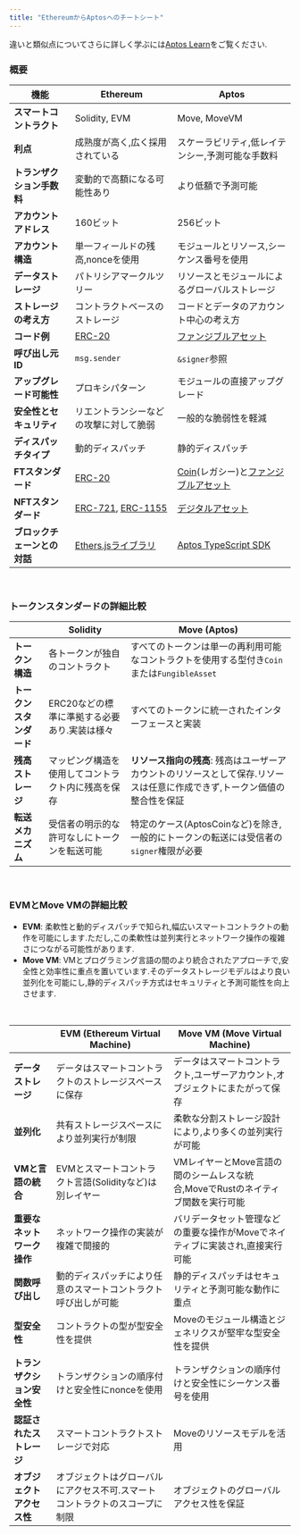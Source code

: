```yaml
---
title: "EthereumからAptosへのチートシート"
---
```






違いと類似点についてさらに詳しく学ぶには[Aptos Learn](https://learn.aptoslabs.com/en/tutorials/ethereum-to-aptos-guide/cheat-sheet?workshop=eth-to-aptos)をご覧ください.

### 概要

| 機能               | Ethereum                                                                                                                       | Aptos                                                                                                                             |
| ---------------- | ------------------------------------------------------------------------------------------------------------------------------ | --------------------------------------------------------------------------------------------------------------------------------- |
| **スマートコントラクト**   | Solidity, EVM                                                                                                                  | Move, MoveVM                                                                                                                      |
| **利点**           | 成熟度が高く,広く採用されている                                                                                                               | スケーラビリティ,低レイテンシー,予測可能な手数料                                                                                                         |
| **トランザクション手数料**  | 変動的で高額になる可能性あり                                                                                                                 | より低額で予測可能                                                                                                                         |
| **アカウントアドレス**    | 160ビット                                                                                                                         | 256ビット                                                                                                                            |
| **アカウント構造**      | 単一フィールドの残高,nonceを使用                                                                                                            | モジュールとリソース,シーケンス番号を使用                                                                                                             |
| **データストレージ**     | パトリシアマークルツリー                                                                                                                   | リソースとモジュールによるグローバルストレージ                                                                                                           |
| **ストレージの考え方**    | コントラクトベースのストレージ                                                                                                                | コードとデータのアカウント中心の考え方                                                                                                               |
| **コード例**         | [ERC-20](https://github.com/OpenZeppelin/openzeppelin-contracts/tree/master/contracts/token/ERC20)                             | [ファンジブルアセット](https://github.com/aptos-labs/aptos-core/blob/main/aptos-move/framework/aptos-framework/sources/fungible_asset.move) |
| **呼び出し元ID**      | `msg.sender`                                                                                                                   | `&signer`参照                                                                                                                       |
| **アップグレード可能性**   | プロキシパターン                                                                                                                       | モジュールの直接アップグレード                                                                                                                   |
| **安全性とセキュリティ**   | リエントランシーなどの攻撃に対して脆弱                                                                                                            | 一般的な脆弱性を軽減                                                                                                                        |
| **ディスパッチタイプ**    | 動的ディスパッチ                                                                                                                       | 静的ディスパッチ                                                                                                                          |
| **FTスタンダード**     | [ERC-20](https://docs.openzeppelin.com/contracts/4.x/erc20)                                                                    | [Coin](/ja/build/smart-contracts/aptos-coin)(レガシー)と[ファンジブルアセット](/ja/build/smart-contracts/fungible-asset)                         |
| **NFTスタンダード**    | [ERC-721](https://docs.openzeppelin.com/contracts/4.x/erc721), [ERC-1155](https://docs.openzeppelin.com/contracts/4.x/erc1155) | [デジタルアセット](/ja/build/smart-contracts/digital-asset)                                                                               |
| **ブロックチェーンとの対話** | [Ethers.jsライブラリ](https://docs.ethers.org/v6/)                                                                                  | [Aptos TypeScript SDK](/ja/build/sdks/ts-sdk)                                                                                     |

<br />

### トークンスタンダードの詳細比較

|                | Solidity                  | Move (Aptos)                                                      |
| -------------- | ------------------------- | ----------------------------------------------------------------- |
| **トークン構造**     | 各トークンが独自のコントラクト           | すべてのトークンは単一の再利用可能なコントラクトを使用する型付き`Coin`または`FungibleAsset`          |
| **トークンスタンダード** | ERC20などの標準に準拠する必要あり.実装は様々 | すべてのトークンに統一されたインターフェースと実装                                         |
| **残高ストレージ**    | マッピング構造を使用してコントラクト内に残高を保存 | **リソース指向の残高**: 残高はユーザーアカウントのリソースとして保存.リソースは任意に作成できず,トークン価値の整合性を保証 |
| **転送メカニズム**    | 受信者の明示的な許可なしにトークンを転送可能    | 特定のケース(AptosCoinなど)を除き,一般的にトークンの転送には受信者の`signer`権限が必要             |

<br />

### EVMとMove VMの詳細比較

- **EVM**: 柔軟性と動的ディスパッチで知られ,幅広いスマートコントラクトの動作を可能にします.ただし,この柔軟性は並列実行とネットワーク操作の複雑さにつながる可能性があります.
- **Move VM**: VMとプログラミング言語の間のより統合されたアプローチで,安全性と効率性に重点を置いています.そのデータストレージモデルはより良い並列化を可能にし,静的ディスパッチ方式はセキュリティと予測可能性を向上させます.

<br />

|                 | EVM (Ethereum Virtual Machine)         | Move VM (Move Virtual Machine)                  |
| --------------- | -------------------------------------- | ----------------------------------------------- |
| **データストレージ**    | データはスマートコントラクトのストレージスペースに保存            | データはスマートコントラクト,ユーザーアカウント,オブジェクトにまたがって保存         |
| **並列化**         | 共有ストレージスペースにより並列実行が制限                  | 柔軟な分割ストレージ設計により,より多くの並列実行が可能                    |
| **VMと言語の統合**    | EVMとスマートコントラクト言語(Solidityなど)は別レイヤー     | VMレイヤーとMove言語の間のシームレスな統合,MoveでRustのネイティブ関数を実行可能 |
| **重要なネットワーク操作** | ネットワーク操作の実装が複雑で間接的                     | バリデータセット管理などの重要な操作がMoveでネイティブに実装され,直接実行可能       |
| **関数呼び出し**      | 動的ディスパッチにより任意のスマートコントラクト呼び出しが可能        | 静的ディスパッチはセキュリティと予測可能な動作に重点                      |
| **型安全性**        | コントラクトの型が型安全性を提供                       | Moveのモジュール構造とジェネリクスが堅牢な型安全性を提供                  |
| **トランザクション安全性** | トランザクションの順序付けと安全性にnonceを使用             | トランザクションの順序付けと安全性にシーケンス番号を使用                    |
| **認証されたストレージ**  | スマートコントラクトストレージで対応                     | Moveのリソースモデルを活用                                 |
| **オブジェクトアクセス性** | オブジェクトはグローバルにアクセス不可.スマートコントラクトのスコープに制限 | オブジェクトのグローバルアクセス性を保証                            |

